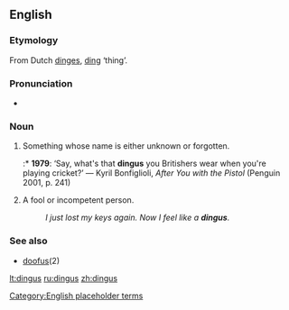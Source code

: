 ==English==

===Etymology===
From Dutch [[dinges]], [[ding]] ‘thing’.

===Pronunciation===
* {{IPA|/ˈdɪŋɡəs/}}

===Noun===
{{en-noun|es}}

# Something whose name is either unknown or forgotten.
#:* '''1979''': ‘Say, what's that '''dingus''' you Britishers wear when you're playing cricket?’ — Kyril Bonfiglioli, ''After You with the Pistol'' (Penguin 2001, p. 241)
# A fool or incompetent person.
#: ''I just lost my keys again.  Now I feel like a '''dingus'''.''

===See also===
* [[doofus]](2)

[[Category:English placeholder terms]]

[[lt:dingus]]
[[ru:dingus]]
[[zh:dingus]]